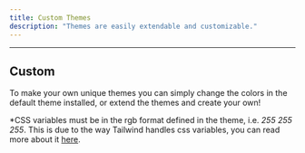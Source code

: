 ```yaml
---
title: Custom Themes
description: "Themes are easily extendable and customizable."
---
```


---

## Custom

To make your own unique themes you can simply change the colors in the default theme installed, or extend the themes and create your own!

*CSS variables must be in the rgb format defined in the theme, i.e. *255 255 255*. This is due to the way Tailwind handles css variables, you can read more about it [here](https://tailwindcss.com/docs/customizing-colors#using-css-variables).



